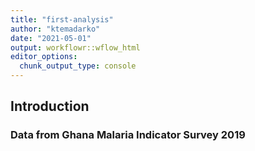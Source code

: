 ```yaml
---
title: "first-analysis"
author: "ktemadarko"
date: "2021-05-01"
output: workflowr::wflow_html
editor_options:
  chunk_output_type: console
---
```


## Introduction

### Data from Ghana Malaria Indicator Survey 2019

```r

```
